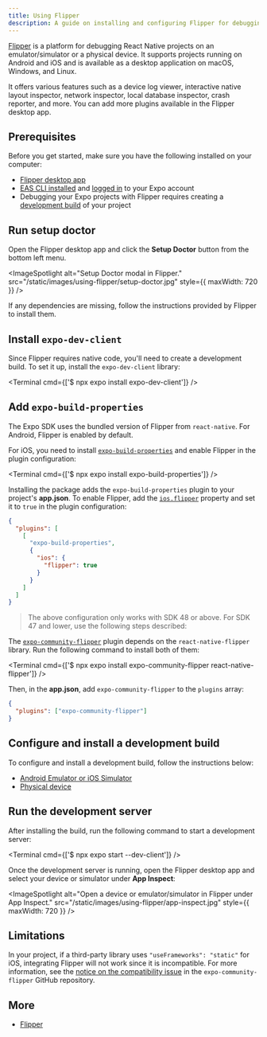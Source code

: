 ```yaml
---
title: Using Flipper
description: A guide on installing and configuring Flipper for debugging an Expo project.
---
```



[Flipper](https://fbflipper.com/) is a platform for debugging React Native projects on an emulator/simulator or a physical device. It supports projects running on Android and iOS and is available as a desktop application on macOS, Windows, and Linux.

It offers various features such as a device log viewer, interactive native layout inspector, network inspector, local database inspector, crash reporter, and more. You can add more plugins available in the Flipper desktop app.

## Prerequisites

Before you get started, make sure you have the following installed on your computer:

- [Flipper desktop app](https://fbflipper.com/)
- [EAS CLI installed](/build/setup/#1-install-the-latest-eas-cli) and [logged in](/build/setup/#2-log-in-to-your-expo-account) to your Expo account
- Debugging your Expo projects with Flipper requires creating a [development build](/development/introduction/) of your project

<Step label="1">

## Run setup doctor

Open the Flipper desktop app and click the **Setup Doctor** button from the bottom left menu.

<ImageSpotlight
  alt="Setup Doctor modal in Flipper."
  src="/static/images/using-flipper/setup-doctor.jpg"
  style={{ maxWidth: 720 }}
/>

If any dependencies are missing, follow the instructions provided by Flipper to install them.

</Step>

<Step label="2">

## Install `expo-dev-client`

Since Flipper requires native code, you'll need to create a development build. To set it up, install the `expo-dev-client` library:

<Terminal cmd={['$ npx expo install expo-dev-client']} />

</Step>

<Step label="3">

## Add `expo-build-properties`

The Expo SDK uses the bundled version of Flipper from `react-native`. For Android, Flipper is enabled by default.

For iOS, you need to install [`expo-build-properties`](/versions/latest/sdk/build-properties) and enable Flipper in the plugin configuration:

<Terminal cmd={['$ npx expo install expo-build-properties']} />

Installing the package adds the `expo-build-properties` plugin to your project's **app.json**. To enable Flipper, add the [`ios.flipper`](/versions/latest/sdk/build-properties/#pluginconfigtypeios--properties) property and set it to `true` in the plugin configuration:

```json app.json
{
  "plugins": [
    [
      "expo-build-properties",
      {
        "ios": {
          "flipper": true
        }
      }
    ]
  ]
}
```

<Collapsible summary="Using SDK 47 or lower?">

> The above configuration only works with SDK 48 or above. For SDK 47 and lower, use the following steps described:

The [`expo-community-flipper`](<(https://github.com/jakobo/expo-community-flipper#expo-community-flipper)>) plugin depends on the `react-native-flipper` library. Run the following command to install both of them:

<Terminal cmd={['$ npx expo install expo-community-flipper react-native-flipper']} />

Then, in the **app.json**, add `expo-community-flipper` to the `plugins` array:

```json app.json
{
  "plugins": ["expo-community-flipper"]
}
```

</Collapsible>

</Step>

<Step label="4">

## Configure and install a development build

To configure and install a development build, follow the instructions below:

- [Android Emulator or iOS Simulator](/development/create-development-builds/#on-emulatorsimulator)
- [Physical device](/development/create-development-builds/#on-a-device)

</Step>

<Step label="5">

## Run the development server

After installing the build, run the following command to start a development server:

<Terminal cmd={['$ npx expo start --dev-client']} />

Once the development server is running, open the Flipper desktop app and select your device or simulator under **App Inspect**:

<ImageSpotlight
  alt="Open a device or emulator/simulator in Flipper under App Inspect."
  src="/static/images/using-flipper/app-inspect.jpg"
  style={{ maxWidth: 720 }}
/>

</Step>

## Limitations

In your project, if a third-party library uses `"useFrameworks": "static"` for iOS, integrating Flipper will not work since it is incompatible. For more information, see the [notice on the compatibility issue](https://github.com/jakobo/expo-community-flipper/issues/27) in the `expo-community-flipper` GitHub repository.

## More

- [Flipper](https://fbflipper.com/docs/features/react-native/)
